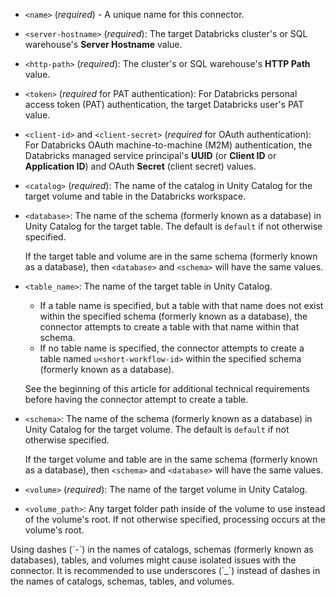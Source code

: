 - `<name>` (_required_) - A unique name for this connector.
- `<server-hostname>` (_required_): The target Databricks cluster's or SQL warehouse's **Server Hostname** value.
- `<http-path>` (_required_): The cluster's or SQL warehouse's **HTTP Path** value.
- `<token>` (_required_ for PAT authentication): For Databricks personal access token (PAT) authentication, the target Databricks user's PAT value.
- `<client-id>` and `<client-secret>` (_required_ for OAuth authentication): For Databricks OAuth machine-to-machine (M2M) authentication, the Databricks managed service principal's **UUID** (or **Client ID** or **Application ID**) and OAuth **Secret** (client secret) values. 
- `<catalog>` (_required_): The name of the catalog in Unity Catalog for the target volume and table in the Databricks workspace.
- `<database>`: The name of the schema (formerly known as a database) in Unity Catalog for the target table. The default is `default` if not otherwise specified.

  If the target table and volume are in the same schema (formerly known as a database), then `<database>` and `<schema>` will have the same values.

- `<table_name>`: The name of the target table in Unity Catalog.

  - If a table name is specified, but a table with that name does not exist within the specified schema (formerly known as a database), the connector attempts to create a table with that name within that schema. 
  - If no table name is specified, the connector attempts to create a table named `u<short-workflow-id>` within the specified schema (formerly known as a database).

  See the beginning of this article for additional technical requirements before having the connector attempt to create a table.

- `<schema>`: The name of the schema  (formerly known as a database) in Unity Catalog for the target volume. The default is `default` if not otherwise specified.

  If the target volume and table are in the same schema (formerly known as a database), then `<schema>` and `<database>` will have the same values.

- `<volume>` (_required_): The name of the target volume in Unity Catalog.
- `<volume_path>`: Any target folder path inside of the volume to use instead of the volume's root. If not otherwise specified, processing occurs at the volume's root.

<Note>
    Using dashes (`-`) in the names of catalogs, schemas (formerly known as databases), tables, and volumes might cause isolated issues with the connector. It is 
    recommended to use underscores (`_`) instead of dashes in the names of catalogs, schemas, tables, and volumes.
</Note>

